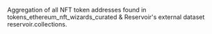Aggregation of all NFT token addresses found in tokens_ethereum_nft_wizards_curated & Reservoir's external dataset reservoir.collections.
